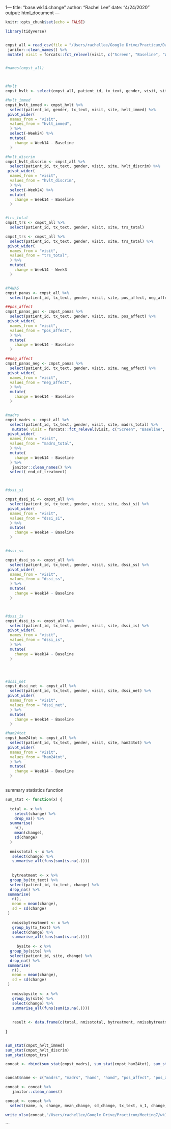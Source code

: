 1---
title: "base.wk14.change"
author: "Rachel Lee"
date: "4/24/2020"
output: html_document
---

```r
knitr::opts_chunk$set(echo = FALSE)
```

```r
library(tidyverse)


cmpst_all = read_csv(file = "/Users/rachellee/Google Drive/Practicum/Data/cmpst_all.csv") %>%
 janitor::clean_names() %>%
 mutate( visit = forcats::fct_relevel(visit, c("Screen", "Baseline", "Week3", "Week6", "Week9", "Week14", "Week24")))


#names(cmpst_all)




```




```r

#hvlt
cmpst_hvlt <- select(cmpst_all, patient_id, tx_text, gender, visit, site, hvlt_immed, hvlt_discrim) 

#hvlt_immed
cmpst_hvlt_immed <- cmpst_hvlt %>%
  select(patient_id, gender, tx_text, visit, site, hvlt_immed) %>%
 pivot_wider(
  names_from = "visit",
  values_from = "hvlt_immed",
  ) %>%
  select(-Week24) %>%
  mutate(
    change = Week14 - Baseline
  )

#hvlt_discrim
cmpst_hvlt_discrim <- cmpst_all %>%
  select(patient_id, tx_text, gender, visit, site, hvlt_discrim) %>%
 pivot_wider(
  names_from = "visit",
  values_from = "hvlt_discrim",
  ) %>%
  select(-Week24) %>%
  mutate(
    change = Week14 - Baseline
  )


#trs_total
cmpst_trs <- cmpst_all %>%
  select(patient_id, tx_text, gender, visit, site, trs_total) 

cmpst_trs <- cmpst_all %>%
  select(patient_id, tx_text, gender, visit, site, trs_total) %>%
 pivot_wider(
  names_from = "visit",
  values_from = "trs_total",
  ) %>%
  mutate(
    change = Week14 - Week3
  )


#PANAS
cmpst_panas <- cmpst_all %>%
  select(patient_id, tx_text, gender, visit, site, pos_affect, neg_affect) 

##pos_affect
cmpst_panas_pos <- cmpst_panas %>%
  select(patient_id, tx_text, gender, visit, site, pos_affect) %>%
 pivot_wider(
  names_from = "visit",
  values_from = "pos_affect",
  ) %>%
  mutate(
    change = Week14 - Baseline
  )

##neg_affect
cmpst_panas_neg <- cmpst_panas %>%
  select(patient_id, tx_text, gender, visit, site, neg_affect) %>%
 pivot_wider(
  names_from = "visit",
  values_from = "neg_affect",
  ) %>%
  mutate(
    change = Week14 - Baseline
  )


#madrs
cmpst_madrs <- cmpst_all %>%
  select(patient_id, tx_text, gender, visit, site, madrs_total) %>%
   mutate( visit = forcats::fct_relevel(visit, c("Screen", "Baseline", "Week3", "Week6", "Week9", "Week14", "Week24"))) %>%
 pivot_wider(
  names_from = "visit",
  values_from = "madrs_total",
  ) %>%
  mutate(
    change = Week14 - Baseline
  ) %>%
   janitor::clean_names() %>%
  select(-end_of_treatment) 



#dssi_si

cmpst_dssi_si <- cmpst_all %>%
  select(patient_id, tx_text, gender, visit, site, dssi_si) %>%
 pivot_wider(
  names_from = "visit",
  values_from = "dssi_si",
  ) %>%
  mutate(
    change = Week14 - Baseline
  )


#dssi_ss

cmpst_dssi_ss <- cmpst_all %>%
  select(patient_id, tx_text, gender, visit, site, dssi_ss) %>%
 pivot_wider(
  names_from = "visit",
  values_from = "dssi_ss",
  ) %>%
  mutate(
    change = Week14 - Baseline
  )



#dssi_is
cmpst_dssi_is <- cmpst_all %>%
  select(patient_id, tx_text, gender, visit, site, dssi_is) %>%
 pivot_wider(
  names_from = "visit",
  values_from = "dssi_is",
  ) %>%
  mutate(
    change = Week14 - Baseline
  )




#dssi_net
cmpst_dssi_net <- cmpst_all %>%
  select(patient_id, tx_text, gender, visit, site, dssi_net) %>%
 pivot_wider(
  names_from = "visit",
  values_from = "dssi_net",
  ) %>%
  mutate(
    change = Week14 - Baseline
  )

#ham24tot
cmpst_ham24tot <- cmpst_all %>%
  select(patient_id, tx_text, gender, visit, site, ham24tot) %>%
 pivot_wider(
  names_from = "visit",
  values_from = "ham24tot",
  ) %>%
  mutate(
    change = Week14 - Baseline
  )



```



summary statistics function

```r
sum_stat <- function(x) {
  
  total <- x %>%
    select(change) %>%
    drop_na() %>%
  summarise(
    n(),
    mean(change),
    sd(change)
  )
  
  nmisstotal <- x %>%
   select(change) %>%
   summarise_all(funs(sum(is.na(.))))
    
    
   bytreatment <- x %>%
  group_by(tx_text) %>%
  select(patient_id, tx_text, change) %>%
  drop_na() %>%
 summarise(
   n(),
   mean = mean(change),
   sd = sd(change)
 )
   
   nmissbytreatment <- x %>%
   group_by(tx_text) %>%
   select(change) %>%
   summarise_all(funs(sum(is.na(.))))
   
     bysite <- x %>%
  group_by(site) %>%
  select(patient_id, site, change) %>%
  drop_na() %>%
 summarise(
   n(),
   mean = mean(change),
   sd = sd(change)
 )
   
   nmissbysite <- x %>%
   group_by(site) %>%
   select(change) %>%
   summarise_all(funs(sum(is.na(.))))
   
   
   result <- data.frame(c(total, nmisstotal, bytreatment, nmissbytreatment, bysite, nmissbysite))
   
}


sum_stat(cmpst_hvlt_immed)
sum_stat(cmpst_hvlt_discrim)
sum_stat(cmpst_trs)
```


```r
concat <- rbind(sum_stat(cmpst_madrs), sum_stat(cmpst_ham24tot), sum_stat(cmpst_panas_pos), sum_stat(cmpst_panas_neg), sum_stat(cmpst_dssi_si), sum_stat(cmpst_dssi_ss), sum_stat(cmpst_dssi_is), sum_stat(cmpst_dssi_net), sum_stat(cmpst_hvlt_immed), sum_stat(cmpst_hvlt_discrim), sum_stat(cmpst_trs))


concat$name <- c("madrs", "madrs", "hamd", "hamd", "pos_affect", "pos_affect", "neg_affect", "neg_affect", "dssi_si", "dssi_si", "dssi_ss", "dssi_ss", "dssi_is", "dssi_is", "dssi_net", "dssi_net", "hvlt_immed", "hvlt_immed", "hvlt_discrim", "hvlt_discrim", "TRS", "TRS" )

concat <- concat %>%
   janitor::clean_names() 

concat <- concat %>%
  select(name, n, change, mean_change, sd_change, tx_text, n_1, change_1, mean, sd, site, n_2, change_2, mean_1, sd_1)


```

```r
write_xlsx(concat,"/Users/rachellee/Google Drive/Practicum/Meeting7/wk14change.xlsx")
```


```

